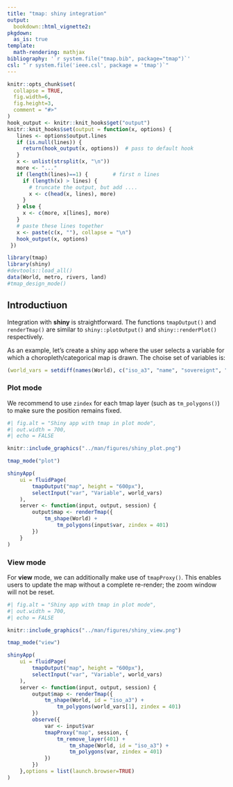 ```yaml
---
title: "tmap: shiny integration"
output: 
  bookdown::html_vignette2:
pkgdown:
  as_is: true
template:
  math-rendering: mathjax
bibliography: '`r system.file("tmap.bib", package="tmap")`'
csl: "`r system.file('ieee.csl', package = 'tmap')`"
---
```


```r
knitr::opts_chunk$set(
  collapse = TRUE,
  fig.width=6, 
  fig.height=3,
  comment = "#>"
)
hook_output <- knitr::knit_hooks$get("output")
knitr::knit_hooks$set(output = function(x, options) {
   lines <- options$output.lines
   if (is.null(lines)) {
     return(hook_output(x, options))  # pass to default hook
   }
   x <- unlist(strsplit(x, "\n"))
   more <- "..."
   if (length(lines)==1) {        # first n lines
     if (length(x) > lines) {
       # truncate the output, but add ....
       x <- c(head(x, lines), more)
     }
   } else {
     x <- c(more, x[lines], more)
   }
   # paste these lines together
   x <- paste(c(x, ""), collapse = "\n")
   hook_output(x, options)
 })

```


```r
library(tmap)
library(shiny)
#devtools::load_all()
data(World, metro, rivers, land)
#tmap_design_mode()
```

## Introductiuon

Integration with **shiny** is straightforward. The functions `tmapOutput()` and `renderTmap()` are similar to `shiny::plotOutput()` and `shiny::renderPlot()` respectively.

As an example, let's create a shiny app where the user selects a variable for which a choropleth/categorical map is drawn. The choise set of variables is:


```r
(world_vars = setdiff(names(World), c("iso_a3", "name", "sovereignt", "geometry")))
```




### Plot mode

We recommend to use `zindex` for each tmap layer (such as `tm_polygons()`) to make sure the position remains fixed.

```r
#| fig.alt = "Shiny app with tmap in plot mode",
#| out.width = 700,
#| echo = FALSE

knitr::include_graphics("../man/figures/shiny_plot.png")
```


```r
tmap_mode("plot")

shinyApp(
	ui = fluidPage(
		tmapOutput("map", height = "600px"),
		selectInput("var", "Variable", world_vars)
	),
	server <- function(input, output, session) {
		output$map <- renderTmap({
			tm_shape(World) +
				tm_polygons(input$var, zindex = 401)
		})
	}
)
```



### View mode

For **view** mode, we can additionally make use of `tmapProxy()`. This enables users to update the map without a complete re-render; the zoom window will not be reset.

```r
#| fig.alt = "Shiny app with tmap in plot mode",
#| out.width = 700,
#| echo = FALSE

knitr::include_graphics("../man/figures/shiny_view.png")
```


```r
tmap_mode("view")

shinyApp(
	ui = fluidPage(
		tmapOutput("map", height = "600px"),
		selectInput("var", "Variable", world_vars)
	),
	server <- function(input, output, session) {
		output$map <- renderTmap({
			tm_shape(World, id = "iso_a3") +
				tm_polygons(world_vars[1], zindex = 401)
		})
		observe({
			var <- input$var
			tmapProxy("map", session, {
				tm_remove_layer(401) +
					tm_shape(World, id = "iso_a3") +
					tm_polygons(var, zindex = 401)
			})
		})
	},options = list(launch.browser=TRUE)
)
```
